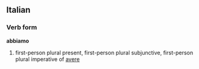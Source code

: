 ==Italian==
===Verb form===
'''abbiamo'''

# first-person plural present, first-person plural subjunctive, first-person plural imperative of [[avere]]